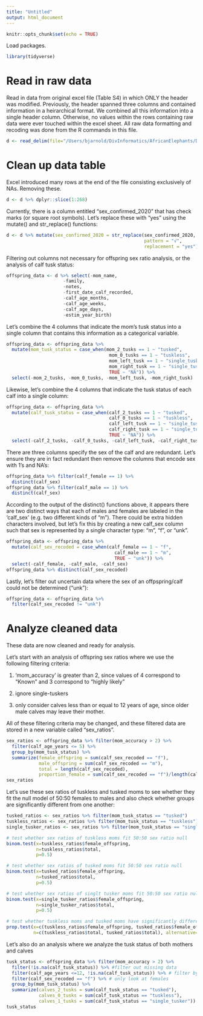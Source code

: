 ```yaml
---
title: "Untitled"
output: html_document
---
```


```r
knitr::opts_chunk$set(echo = TRUE)
```

Load packages.
```r
library(tidyverse)
```

# Read in raw data

Read in data from original excel file (Table S4) in which ONLY the header was modified. Previously, the header spanned three columns and contained information in a heirarchical format. We combined all this information into a single header column. Otherwise, no values within the rows containing raw data were ever touched within the excel sheet. All raw data formatting and recoding was done from the R commands in this file.
```r
d <- read_delim(file="/Users/bjarnold/DivInformatics/AfricanElephants/DataFromShane/RecodingXcelSheet/calving_study.csv", delim=",")
```

# Clean up data table

Excel introduced many rows at the end of the file consisting exclusively of NAs. Removing these.
```r
d <- d %>% dplyr::slice(1:268)
```

Currently, there is a column entitled "sex_confirmed_2020" that has check marks (or square root symbols). Let's replace these with "yes" using the mutate() and str_replace() functions:
```r
d <- d %>% mutate(sex_confirmed_2020 = str_replace(sex_confirmed_2020,
                                                   pattern = "√",
                                                   replacement = "yes"))
```

Filtering out columns not necessary for offspring sex ratio analysis, or the analysis of calf tusk status: 
```r
offspring_data <- d %>% select(-mom_name,
                     -family,
                     -notes,
                     -first_date_calf_recorded,
                     -calf_age_months,
                     -calf_age_weeks,
                     -calf_age_days,
                     -estim_year_birth)
```

Let's combine the 4 columns that indicate the mom's tusk status into a single column that contains this information as a categorical variable.
```r
offspring_data <- offspring_data %>%
  mutate(mom_tusk_status = case_when(mom_2_tusks == 1 ~ "tusked",
                                      mom_0_tusks == 1 ~ "tuskless",
                                      mom_left_tusk == 1 ~ "single_tusker",
                                      mom_right_tusk == 1 ~ "single_tusker",
                                      TRUE ~ "NA")) %>%
  select(-mom_2_tusks, -mom_0_tusks, -mom_left_tusk, -mom_right_tusk)
```

Likewise, let's combine the 4 columns that indicate the tusk status of each calf into a single column:
```r
offspring_data <- offspring_data %>%
  mutate(calf_tusk_status = case_when(calf_2_tusks == 1 ~ "tusked",
                                      calf_0_tusks == 1 ~ "tuskless",
                                      calf_left_tusk == 1 ~ "single_tusker",
                                      calf_right_tusk == 1 ~ "single_tusker",
                                      TRUE ~ "NA")) %>%
  select(-calf_2_tusks, -calf_0_tusks, -calf_left_tusk, -calf_right_tusk)
```

There are three columns specify the sex of the calf and are redundant. Let's ensure they are in fact redundant then remove the columns that encode sex with 1's and NA's:
```r
offspring_data %>% filter(calf_female == 1) %>%
  distinct(calf_sex)
offspring_data %>% filter(calf_male == 1) %>%
  distinct(calf_sex)
```

According to the output of the distinct() functions above, it appears there are two distinct ways that each of males and females are labeled in the 'calf_sex' (e.g. two different kinds of "m"). There could be extra hidden characters involved, but let's fix this by creating a new calf_sex column such that sex is represented by a single character type: "m", "f", or "unk".
```r
offspring_data <- offspring_data %>%
  mutate(calf_sex_recoded = case_when(calf_female == 1 ~ "f",
                                        calf_male == 1 ~ "m",
                                        TRUE ~ "unk")) %>%
  select(-calf_female, -calf_male, -calf_sex)
offspring_data %>% distinct(calf_sex_recoded)
```

Lastly, let's filter out uncertain data where the sex of an offpspring/calf could not be determined ("unk"):
```r
offspring_data <- offspring_data %>% 
  filter(calf_sex_recoded != "unk")
```

# Analyze cleaned data

These data are now cleaned and ready for analysis. 

Let's start with an analysis of offspring sex ratios where we use the following filtering criteria:

(1) 'mom_accuracy' is greater than 2, since values of 4 correspond to "Known" and 3 correspond to "highly likely"

(2) ignore single-tuskers  

(3) only consider calves less than or equal to 12 years of age, since older male calves may leave their mother.

All of these filtering criteria may be changed, and these filtered data are stored in a new variable called "sex_ratios".
```r
sex_ratios <- offspring_data %>% filter(mom_accuracy > 2) %>%
  filter(calf_age_years <= 5) %>%
  group_by(mom_tusk_status) %>%
  summarize(female_offspring = sum(calf_sex_recoded == "f"), 
            male_offspring = sum(calf_sex_recoded == "m"),
            total = length(calf_sex_recoded),
            proportion_female = sum(calf_sex_recoded == "f")/length(calf_sex_recoded))
sex_ratios
```


Let's use these sex ratios of tuskless and tusked moms to see whether they fit the null model of 50:50 females to males and also check whether groups are significantly different from one another:
```r
tusked_ratios <- sex_ratios %>% filter(mom_tusk_status == "tusked")
tuskless_ratios <- sex_ratios %>% filter(mom_tusk_status == "tuskless")
single_tusker_ratios <- sex_ratios %>% filter(mom_tusk_status == "single_tusker")

# test whether sex ratios of tuskless moms fit 50:50 sex ratio null
binom.test(x=tuskless_ratios$female_offspring,
           n=tuskless_ratios$total,
           p=0.5)

# test whether sex ratios of tusked moms fit 50:50 sex ratio null
binom.test(x=tusked_ratios$female_offspring,
           n=tusked_ratios$total,
           p=0.5)

# test whether sex ratios of singlt tusker moms fit 50:50 sex ratio null
binom.test(x=single_tusker_ratios$female_offspring,
           n=single_tusker_ratios$total,
           p=0.5)

# test whether tuskless moms and tusked moms have significantly different sex ratios
prop.test(x=c(tuskless_ratios$female_offspring, tusked_ratios$female_offspring),
          n=c(tuskless_ratios$total, tusked_ratios$total), alternative="greater")
```


Let's also do an analysis where we analyze the tusk status of both mothers and calves

```r
tusk_status <- offspring_data %>% filter(mom_accuracy > 2) %>%
  filter(!is.na(calf_tusk_status)) %>% #filter out missing data
  filter(calf_age_years <=12, !is.na(calf_tusk_status)) %>% # filter by calf age
  filter(calf_sex_recoded == "f") %>% # only look at females
  group_by(mom_tusk_status) %>%
  summarize(calves_2_tusks = sum(calf_tusk_status == "tusked"), 
            calves_0_tusks = sum(calf_tusk_status == "tuskless"),
            calves_1_tusks = sum(calf_tusk_status == "single_tusker"))
tusk_status
```
